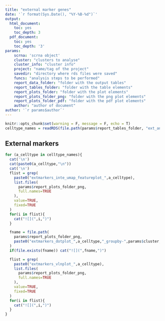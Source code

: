 ```yaml
---
title: "external marker genes"
date: '`r format(Sys.Date(), "%Y-%B-%d")`'
output:
  html_document:
    toc: yes
    toc_depth: 3
  pdf_document:
    toc: yes
    toc_depth: '3'
params:
    scrna: 'scrna object'
    cluster: "clusters to analyse"
    cluster_info: "cluster info"
    project: "name/tag of the project"
    savedir: "directory where rds files were saved"
    funcs: "analysis steps to be performed"
    report_data_folder: "folder with the output tables"
    report_tables_folder: "folder with the table elements"
    report_plots_folder: "folder with the plot elements"
    report_plots_folder_png: "folder with the png plot elements"
    report_plots_folder_pdf: "folder with the pdf plot elements"
    author: "author of document"
author: '`r params$author`'
---
```


```r
knitr::opts_chunk$set(warning = F, message = F, echo = T)
celltype_names = readRDS(file.path(params$report_tables_folder, "ext_annot_celltype_names.RDS"))
```

## External markers
```r
for (a_celltype in celltype_names){
  cat('\n')
  cat(paste0(a_celltype,"\n"))
  cat('\n')
  flist = grep(
    paste0("extmarkers_inte_umap_featureplot_",a_celltype),
    list.files(
      params$report_plots_folder_png,
      full.names=TRUE
    ),
    value=TRUE,
    fixed=TRUE
  )
  for(i in flist){
    cat("![](",i,")")
  }

  fname = file.path(
    params$report_plots_folder_png,
    paste0("extmarkers_dotplot_",a_celltype,"_groupby-",params$cluster,".png")
  )
  if(file.exists(fname)) cat("![](",fname,")")

  flist = grep(
    paste0("extmarkers_vlnplot_",a_celltype),
    list.files(
      params$report_plots_folder_png,
      full.names=TRUE
    ),
    value=TRUE,
    fixed=TRUE
  )
  for(i in flist){
    cat("![](",i,")")
  }
}
```
